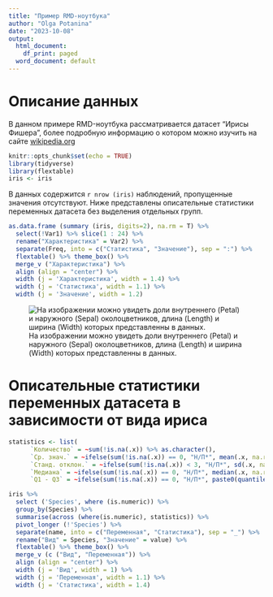 ```yaml
---
title: "Пример RMD-ноутбука"
author: "Olga Potanina"
date: "2023-10-08"
output:
  html_document:
    df_print: paged
  word_document: default
---
```


# Описание данных

В данном примере RMD-ноутбука рассматривается датасет "Ирисы Фишера", более подробную информацию о котором можно изучить на сайте [wikipedia.org](https://ru.wikipedia.org/wiki/Ирисы_Фишера "Ирисы Фишера")

```r
knitr::opts_chunk$set(echo = TRUE)
library(tidyverse)
library(flextable)
iris <- iris
```

В данных содержится `r nrow (iris)` наблюдений, пропущенные значения отсутствуют. Ниже представлены описательные статистики переменных датасета без выделения отдельных групп. 

```r
as.data.frame (summary (iris, digits=2), na.rm = T) %>% 
  select(!Var1) %>% slice(1 : 24) %>% 
  rename("Характеристика" = Var2) %>% 
  separate(Freq, into = c("Статистика", "Значение"), sep = ":") %>% 
  flextable() %>% theme_box() %>%  
  merge_v ("Характеристика") %>% 
  align (align = "center") %>% 
  width (j = 'Характеристика', width = 1.4) %>% 
  width (j = 'Статистика', width = 1.1) %>% 
  width (j = 'Значение', width = 1.2)
```

![На изображении можно увидеть доли внутреннего (Petal) и наружного (Sepal) околоцветников, длина (Length) и ширина (Width) которых представленны в данных.](iris.jpg)

# Описательные статистики переменных датасета в зависимости от вида ириса

```r
statistics <- list(
      `Количество` = ~sum(!is.na(.x)) %>% as.character(),
      `Ср. знач.` = ~ifelse(sum(!is.na(.x)) == 0, "Н/П*", mean(.x, na.rm = TRUE) %>% round(2) %>% as.character()),
      `Станд. отклон.` = ~ifelse(sum(!is.na(.x)) < 3, "Н/П*", sd(.x, na.rm = TRUE) %>% round(2) %>% as.character()),
      `Медиана` = ~ifelse(sum(!is.na(.x)) == 0, "Н/П*", median(.x, na.rm = TRUE) %>% round(2) %>% as.character()),
      `Q1 - Q3` = ~ifelse(sum(!is.na(.x)) == 0, "Н/П*", paste0(quantile(.x, 0.25, na.rm = TRUE) %>% round(2), " - ", quantile(.x, 0.75, na.rm = TRUE) %>% round(2))) %>% as.character())

iris %>% 
  select ('Species', where (is.numeric)) %>% 
  group_by(Species) %>% 
  summarise(across (where(is.numeric), statistics)) %>% 
  pivot_longer (!'Species') %>% 
  separate(name, into = c("Переменная", "Статистика"), sep = "_") %>% 
  rename("Вид" = Species, "Значение" = value) %>% 
  flextable() %>% theme_box() %>%  
  merge_v (c ("Вид", "Переменная")) %>% 
  align (align = "center") %>% 
  width (j = 'Вид', width = 1) %>% 
  width (j = 'Переменная', width = 1.1) %>% 
  width (j = 'Статистика', width = 1.4)

```
